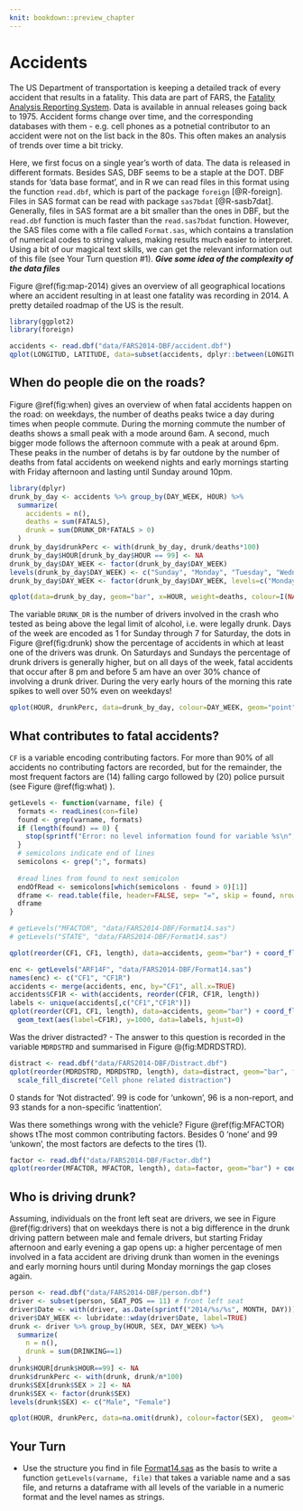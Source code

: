 ```yaml
---
knit: bookdown::preview_chapter
---
```


# Accidents

The US Department of transportation is keeping a detailed track of every accident that results in a fatality. This data are part of FARS, the [Fatality Analysis Reporting System](http://www.nhtsa.gov/FARS). Data is available in annual releases going back to 1975. 
Accident forms change over time, and the corresponding databases with them - e.g. cell phones as a potnetial contributor to an accident were not on the list back in the 80s. This often makes an analysis of trends over time a bit tricky. 

Here, we  first focus on a single year's worth of data. The data is released in different formats. Besides SAS, DBF seems to be a staple at the DOT. DBF stands for 'data base format', and in R we can read files in this format using the function ```read.dbf```, which is part of the package ```foreign``` [@R-foreign]. Files in SAS format can be read with package ```sas7bdat``` [@R-sasb7dat]. Generally, files in SAS format are a bit smaller than the ones in DBF, but the ```read.dbf``` function is much faster than the ```read.sas7bdat``` function. However, the SAS files come with a file called ```Format.sas```, which contains a translation of numerical codes to string values, making results much easier to interpret. Using a bit of our magical text skills, we can get the relevant information out of this file (see Your Turn question #1).
***Give some idea of the complexity of the data files***

Figure \@ref(fig:map-2014) gives an overview of all geographical locations where an accident resulting in at least one fatality was recording in 2014. A pretty detailed roadmap of the US is the result.

```r
library(ggplot2)
library(foreign)

accidents <- read.dbf("data/FARS2014-DBF/accident.dbf")
qplot(LONGITUD, LATITUDE, data=subset(accidents, dplyr::between(LONGITUD, -130, 0)), size=I(.5), alpha=I(0.5))
```

## When do people die on the roads? 

Figure \@ref(fig:when) gives an overview of when fatal accidents happen on the road: on weekdays, the number of deaths peaks twice a day during times when people commute. During the morning commute the number of deaths shows a small peak with a mode around 6am. A second, much bigger mode follows the afternoon commute with a peak at around 6pm. These peaks in the number of detahs is by far outdone by the number of deaths from fatal accidents on weekend nights and early mornings starting with Friday afternoon and lasting until Sunday around 10pm. 

```r
library(dplyr)
drunk_by_day <- accidents %>% group_by(DAY_WEEK, HOUR) %>% 
  summarize(
    accidents = n(),
    deaths = sum(FATALS),
    drunk = sum(DRUNK_DR*FATALS > 0)
  )
drunk_by_day$drunkPerc <- with(drunk_by_day, drunk/deaths*100)
drunk_by_day$HOUR[drunk_by_day$HOUR == 99] <- NA
drunk_by_day$DAY_WEEK <- factor(drunk_by_day$DAY_WEEK)
levels(drunk_by_day$DAY_WEEK) <- c("Sunday", "Monday", "Tuesday", "Wednesday", "Thursday", "Friday", "Saturday")
drunk_by_day$DAY_WEEK <- factor(drunk_by_day$DAY_WEEK, levels=c("Monday", "Tuesday", "Wednesday", "Thursday", "Friday", "Saturday", "Sunday"))

qplot(data=drunk_by_day, geom="bar", x=HOUR, weight=deaths, colour=I(NA)) + facet_wrap(~DAY_WEEK, ncol=4)
```


The variable ```DRUNK_DR``` is the number of drivers involved in the crash who tested as being above the legal limit of alcohol, i.e. were legally drunk. 
Days of the week are encoded as 1 for Sunday through 7 for Saturday, the dots in Figure \@ref(fig:drunk) show the percentage of accidents in which at least one of the drivers was drunk. On Saturdays and Sundays the percentage of drunk drivers is generally higher, but on all days of the week, fatal accidents that occur after 8 pm and before 5 am have an over 30% chance of involving a drunk driver. During the very early hours of the morning this rate spikes to well over 50% even on weekdays!

```r

qplot(HOUR, drunkPerc, data=drunk_by_day, colour=DAY_WEEK, geom="point", group=DAY_WEEK) + theme_bw() + geom_smooth(se=FALSE)
```

## What contributes to fatal accidents?

```CF``` is a variable encoding contributing factors. For more than 90% of all accidents no contributing factors are recorded, but for the remainder, the most frequent factors are (14) falling cargo followed by (20) police pursuit (see Figure \@ref(fig:what) ).

```r
getLevels <- function(varname, file) {
  formats <- readLines(con=file)
  found <- grep(varname, formats)
  if (length(found) == 0) {
    stop(sprintf("Error: no level information found for variable %s\n", varname))
  }
  # semicolons indicate end of lines
  semicolons <- grep(";", formats)
  
  #read lines from found to next semicolon
  endOfRead <- semicolons[which(semicolons - found > 0)[1]]
  dframe <- read.table(file, header=FALSE, sep= "=", skip = found, nrows=endOfRead-found-1)
  dframe
}

# getLevels("MFACTOR", "data/FARS2014-DBF/Format14.sas")
# getLevels("STATE", "data/FARS2014-DBF/Format14.sas")
```

```r
qplot(reorder(CF1, CF1, length), data=accidents, geom="bar") + coord_flip()

enc <- getLevels("ARF14F", "data/FARS2014-DBF/Format14.sas")
names(enc) <- c("CF1", "CF1R")
accidents <- merge(accidents, enc, by="CF1", all.x=TRUE)
accidents$CF1R <- with(accidents, reorder(CF1R, CF1R, length))
labels <- unique(accidents[,c("CF1","CF1R")])
qplot(reorder(CF1, CF1, length), data=accidents, geom="bar") + coord_flip() + 
  geom_text(aes(label=CF1R), y=1000, data=labels, hjust=0)

```

Was the driver distracted? - The answer to this question is recorded in the variable ```MDRDSTRD``` and summarised in Figure @\ref(fig:MDRDSTRD).

```r
distract <- read.dbf("data/FARS2014-DBF/Distract.dbf")
qplot(reorder(MDRDSTRD, MDRDSTRD, length), data=distract, geom="bar", fill=MDRDSTRD %in% c("05","06","15")) + coord_flip() + 
  scale_fill_discrete("Cell phone related distraction")
```

0 stands for 'Not distracted'. 99 is code for 'unkown',
96 is a non-report, and 93 stands for a non-specific 'inattention'.

Was there somethings wrong with the vehicle? Figure \@ref(fig:MFACTOR) shows tThe most common contributing factors. Besides 0 'none' and 99 'unkown', the most factors are defects to the tires (1). 

```r
factor <- read.dbf("data/FARS2014-DBF/Factor.dbf")
qplot(reorder(MFACTOR, MFACTOR, length), data=factor, geom="bar") + coord_flip()
```


## Who is driving drunk?

Assuming, individuals on the front left seat are drivers, we see in Figure \@ref(fig:drivers) that on weekdays there is not a big difference in the drunk driving pattern between male and female drivers, but starting Friday afternoon and early evening a gap opens up: a higher percentage of men involved in a fata accident are driving drunk than women in the evenings and early morning hours until during Monday mornings the gap closes again.
```r
person <- read.dbf("data/FARS2014-DBF/person.dbf")
driver <- subset(person, SEAT_POS == 11) # front left seat
driver$Date <- with(driver, as.Date(sprintf("2014/%s/%s", MONTH, DAY)))
driver$DAY_WEEK <- lubridate::wday(driver$Date, label=TRUE)
drunk <- driver %>% group_by(HOUR, SEX, DAY_WEEK) %>%
  summarize(
    n = n(),
    drunk = sum(DRINKING==1)
  )
drunk$HOUR[drunk$HOUR==99] <- NA
drunk$drunkPerc <- with(drunk, drunk/n*100)
drunk$SEX[drunk$SEX > 2] <- NA
drunk$SEX <- factor(drunk$SEX)
levels(drunk$SEX) <- c("Male", "Female")

qplot(HOUR, drunkPerc, data=na.omit(drunk), colour=factor(SEX),  geom="point", group=interaction(SEX, DAY_WEEK)) + theme_bw() + geom_smooth(se=FALSE) + facet_wrap(~DAY_WEEK)
```


## Your Turn

+ Use the structure you find in file [Format14.sas](data/FARS2014-DBF/Format14.sas) as the basis to write a function ```getLevels(varname, file)``` that takes a variable name and a sas file, and returns a dataframe with all levels of the variable in a numeric format and the level names as strings. 




